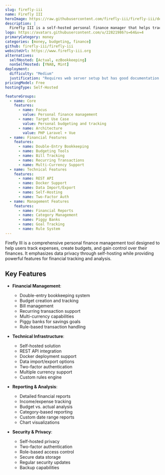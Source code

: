 ```yaml
---
slug: firefly-iii
name: Firefly III
heroImage: https://raw.githubusercontent.com/firefly-iii/firefly-iii/develop/.github/assets/img/imac-complete.png
description: |
  Firefly III is a self-hosted personal finance manager that helps track expenses and income, create budgets, and generate financial reports while maintaining complete data privacy and control.
logo: https://avatars.githubusercontent.com/u/22821986?s=64&v=4
primaryCategory: money
categories: [money, budgeting, finance]
github: firefly-iii/firefly-iii
websiteUrl: https://www.firefly-iii.org
alternatives:
  selfHosted: [Actual, ezBookkeeping]
  nonSelfHosted: [YNAB, Mint]
deployment:
  difficulty: "Medium"
  justification: "Requires web server setup but has good documentation and multiple deployment options."
pricingModel: Free
hostingType: Self-Hosted

featureGroups:
  - name: Core
    features:
      - name: Focus
        value: Personal finance management
      - name: Target Use Case
        value: Personal budgeting and tracking
      - name: Architecture
        value: PHP Laravel + Vue
  - name: Financial Features
    features:
      - name: Double-Entry Bookkeeping
      - name: Budgeting Tools
      - name: Bill Tracking
      - name: Recurring Transactions
      - name: Multi-Currency Support
  - name: Technical Features
    features:
      - name: REST API
      - name: Docker Support
      - name: Data Import/Export
      - name: Self-Hosting
      - name: Two-Factor Auth
  - name: Management Features
    features:
      - name: Financial Reports
      - name: Category Management
      - name: Piggy Banks
      - name: Goal Tracking
      - name: Rule System
---
```


Firefly III is a comprehensive personal finance management tool designed to help users track expenses, create budgets, and gain control over their finances. It emphasizes data privacy through self-hosting while providing powerful features for financial tracking and analysis.

## Key Features

- **Financial Management**:

  - Double-entry bookkeeping system
  - Budget creation and tracking
  - Bill management
  - Recurring transaction support
  - Multi-currency capabilities
  - Piggy banks for savings goals
  - Rule-based transaction handling

- **Technical Infrastructure**:

  - Self-hosted solution
  - REST API integration
  - Docker deployment support
  - Data import/export options
  - Two-factor authentication
  - Multiple currency support
  - Custom rules engine

- **Reporting & Analysis**:

  - Detailed financial reports
  - Income/expense tracking
  - Budget vs. actual analysis
  - Category-based reporting
  - Custom date range reports
  - Chart visualizations

- **Security & Privacy**:
  - Self-hosted privacy
  - Two-factor authentication
  - Role-based access control
  - Secure data storage
  - Regular security updates
  - Backup capabilities
